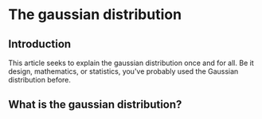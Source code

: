 # The gaussian distribution

## Introduction

This article seeks to explain the gaussian distribution once and for all.
Be it design, mathematics, or statistics, you've probably used the Gaussian distribution before.



## What is the gaussian distribution?

